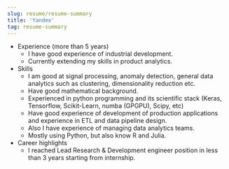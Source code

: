 ```yaml
---
slug: resume/resume-summary
title: 'Yandex'
tag: resume-summary
---
```

* Experience (more than 5 years)
    * I have good experience of industrial development.
    * Currently extending my skills in product analytics.
* Skills
    * I am good at signal processing, anomaly detection, general data analytics such as clustering, dimensionality reduction etc.
    * Have good mathematical background.
    * Experienced in python programming and its scientific stack (Keras, Tensorflow, Scikit-Learn, numba (GPGPU), Scipy, etc)
    * Have good experience of development of production applications and experience in ETL and data pipeline design.
    * Also I have experience of managing data analytics teams.
    * Mostly using Python, but also know R and Julia.
* Career highlights
    * I reached Lead Research & Development engineer position in less than 3 years starting from internship. 